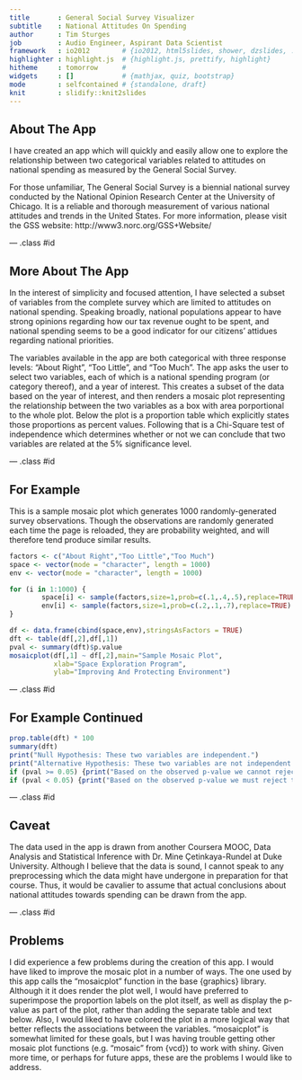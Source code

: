 ```yaml
---
title       : General Social Survey Visualizer
subtitle    : National Attitudes On Spending
author      : Tim Sturges
job         : Audio Engineer, Aspirant Data Scientist
framework   : io2012        # {io2012, html5slides, shower, dzslides, ...}
highlighter : highlight.js  # {highlight.js, prettify, highlight}
hitheme     : tomorrow      # 
widgets     : []            # {mathjax, quiz, bootstrap}
mode        : selfcontained # {standalone, draft}
knit        : slidify::knit2slides
---
```


## About The App

I have created an app which will quickly and easily allow one to explore the 
relationship between two categorical variables related to attitudes on national 
spending as measured by the General Social Survey.  

For those unfamiliar, The General Social Survey is a biennial national survey conducted 
by the National Opinion Research Center at the University of Chicago. It is a reliable 
and thorough measurement of various national attitudes and trends in the United States. 
For more information, please visit the GSS website: http://www3.norc.org/GSS+Website/

--- .class #id 

## More About The App

In the interest of simplicity and focused attention, I have selected a subset of 
variables from the complete survey which are limited to attitudes on national 
spending. Speaking broadly, national populations appear to have strong opinions 
regarding how our tax revenue ought to be spent, and national spending seems to 
be a good indicator for our citizens' attidues regarding national priorities.  

The variables available in the app are both categorical with three response levels: 
"About Right", "Too Little", and "Too Much". The app asks the user to select two 
variables, each of which is a national spending program (or category thereof), and 
a year of interest. This creates a subset of the data based on the year of interest, 
and then renders a mosaic plot representing the relationship between the two variables 
as a box with area porportional to the whole plot. Below the plot is a proportion 
table which explicitly states those proportions as percent values. Following that 
is a Chi-Square test of independence which determines whether or not we can conclude 
that two variables are related at the 5% significance level.

--- .class #id 

## For Example

This is a sample mosaic plot which generates 1000 randomly-generated survey observations. 
Though the observations are randomly generated each time the page is reloaded, 
they are probability weighted, and will therefore tend produce similar results.
```r
factors <- c("About Right","Too Little","Too Much")
space <- vector(mode = "character", length = 1000)
env <- vector(mode = "character", length = 1000)

for (i in 1:1000) {
        space[i] <- sample(factors,size=1,prob=c(.1,.4,.5),replace=TRUE)
        env[i] <- sample(factors,size=1,prob=c(.2,.1,.7),replace=TRUE)
}

df <- data.frame(cbind(space,env),stringsAsFactors = TRUE)
dft <- table(df[,2],df[,1])
pval <- summary(dft)$p.value
mosaicplot(df[,1] ~ df[,2],main="Sample Mosaic Plot",
           xlab="Space Exploration Program",
           ylab="Improving And Protecting Environment")
```

--- .class #id 

## For Example Continued

```r
prop.table(dft) * 100
summary(dft)
print("Null Hypothesis: These two variables are independent.")
print("Alternative Hypothesis: These two variables are not independent.")
if (pval >= 0.05) {print("Based on the observed p-value we cannot reject the null hypothesis.")}
if (pval < 0.05) {print("Based on the observed p-value we must reject the null hypothesis.")}
```

--- .class #id 

## Caveat

The data used in the app is drawn from another Coursera MOOC, Data Analysis and 
Statistical Inference with Dr. Mine Çetinkaya-Rundel at Duke University. Although 
I believe that the data is sound, I cannot speak to any preprocessing which the 
data might have undergone in preparation for that course. Thus, it would be cavalier 
to assume that actual conclusions about national attitudes towards spending can 
be drawn from the app.

--- .class #id 

## Problems

I did experience a few problems during the creation of this app. I would have 
liked to improve the mosaic plot in a number of ways. The one used by this app 
calls the "mosaicplot" function in the base {graphics} library. Although it it does 
render the plot well, I would have preferred to superimpose the proportion labels 
on the plot itself, as well as display the p-value as part of the plot, rather than 
adding the separate table and text below. Also, I would liked to have colored the 
plot in a more logical way that better reflects the associations between the variables. 
"mosaicplot" is somewhat limited for these goals, but I was having trouble getting 
other mosaic plot functions (e.g. "mosaic" from {vcd}) to work with shiny. Given 
more time, or perhaps for future apps, these are the problems I would like to address.